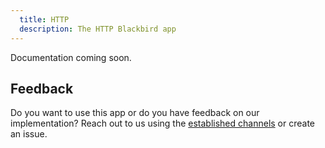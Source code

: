 ```yaml
---
  title: HTTP
  description: The HTTP Blackbird app
---
```


<LinkCard title="View on Github" target="_blank" href="https://github.com/bb-io/HTTP" icon="github" />

Documentation coming soon.

## Feedback

Do you want to use this app or do you have feedback on our implementation? Reach out to us using the [established channels](https://www.blackbird.io/) or create an issue.

